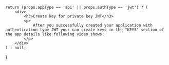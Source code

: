 
    return (props.appType == 'api' || props.authType == 'jwt') ? (
        <div>
            <h3>Create key for private key JWT</h3>
            <p>
                After you successfully created your application with authentication type JWT your can create keys in the "KEYS" section of the app details like following video shows:
            </p>
        </div>
    ) : null;
}